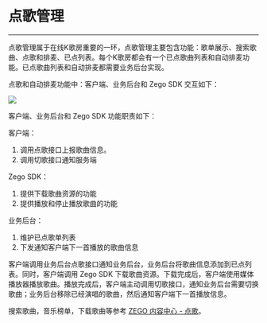 # 点歌管理

---

点歌管理属于在线K歌房重要的一环，点歌管理主要包含功能：歌单展示、搜索歌曲、点歌和排麦、已点列表。每个K歌房都会有一个已点歌曲列表和自动排麦功能。已点歌曲列表和自动排麦都需要业务后台实现。

点歌和自动排麦功能中：客户端、业务后台和 Zego SDK 交互如下：

<Frame width="512" height="auto" >
  <img src="https://doc-media.zego.im/sdk-doc/Pics/ktv/Get_Songs_Sequences.png" />
</Frame>

客户端、业务后台和 Zego SDK 功能职责如下：

客户端：
1. 调用点歌接口上报歌曲信息。
2. 调用切歌接口通知服务端

Zego SDK：
1. 提供下载歌曲资源的功能
2. 提供播放和停止播放歌曲的功能

业务后台：
1. 维护已点歌单列表
2. 下发通知客户端下一首播放的歌曲信息

客户端调用业务后台点歌接口通知业务后台，业务后台将歌曲信息添加到已点列表。同时，客户端调用 Zego SDK 下载歌曲资源。下载完成后，客户端使用媒体播放器播放歌曲。播放完成后，客户端主动调用切歌接口，通知业务后台需要切换歌曲；业务后台移除已经演唱的歌曲，然后通知客户端下一首播放信息。

搜索歌曲，音乐榜单，下载歌曲等参考 [ZEGO 内容中心 - 点歌](./../zego-content-center/sing-songs.mdx)。
